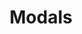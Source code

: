 ---
title: Modals
description: Modals are overlay elements that display content on top of the main interface. They are commonly used for alerts, confirmations, and additional information without navigating away from the current page.
---